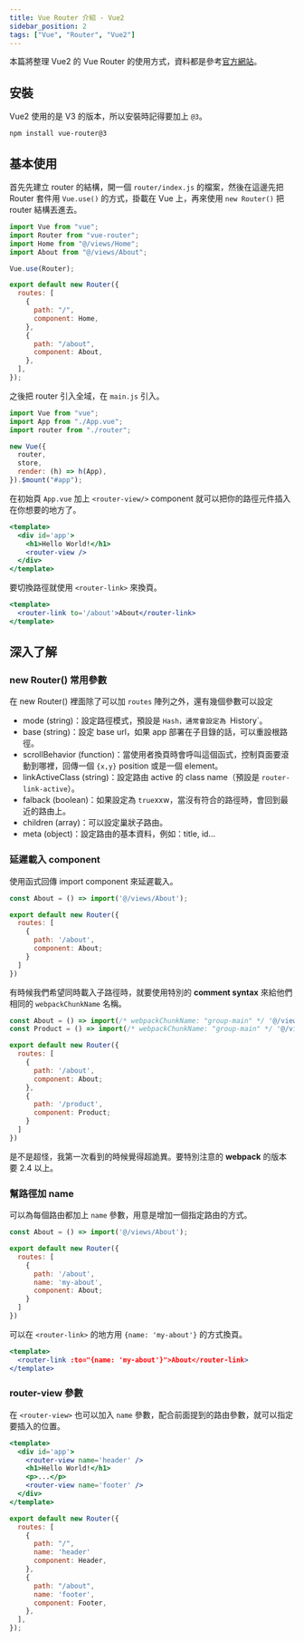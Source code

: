 ```yaml
---
title: Vue Router 介紹 - Vue2
sidebar_position: 2
tags: ["Vue", "Router", "Vue2"]
---
```


本篇將整理 Vue2 的 Vue Router 的使用方式，資料都是參考[官方網站](https://v3.router.vuejs.org/)。

## 安裝

Vue2 使用的是 V3 的版本，所以安裝時記得要加上 `@3`。

```npm
npm install vue-router@3
```

## 基本使用

首先先建立 router 的結構，開一個 `router/index.js` 的檔案，然後在這邊先把 Router 套件用 `Vue.use()` 的方式，掛載在 Vue 上，再來使用 `new Router()` 把 router 結構丟進去。

```js title=router/index.js
import Vue from "vue";
import Router from "vue-router";
import Home from "@/views/Home";
import About from "@/views/About";

Vue.use(Router);

export default new Router({
  routes: [
    {
      path: "/",
      component: Home,
    },
    {
      path: "/about",
      component: About,
    },
  ],
});
```

之後把 router 引入全域，在 `main.js` 引入。

```js title=main.js
import Vue from "vue";
import App from "./App.vue";
import router from "./router";

new Vue({
  router,
  store,
  render: (h) => h(App),
}).$mount("#app");
```

在初始頁 `App.vue` 加上 `<router-view/>` component 就可以把你的路徑元件插入在你想要的地方了。

```jsx title=App.vue
<template>
  <div id='app'>
    <h1>Hello World!</h1>
    <router-view />
  </div>
</template>
```

要切換路徑就使用 `<router-link>` 來換頁。

```jsx title=Home.vue
<template>
  <router-link to='/about'>About</router-link>
</template>
```

## 深入了解

### new Router() 常用參數

在 new Router() 裡面除了可以加 `routes` 陣列之外，還有幾個參數可以設定

- mode (string)：設定路徑模式，預設是 `Hash，通常會設定為 `History`。
- base (string)：設定 base url，如果 app 部署在子目錄的話，可以重設根路徑。
- scrollBehavior (function)：當使用者換頁時會呼叫這個函式，控制頁面要滾動到哪裡，回傳一個 `{x,y}` position 或是一個 element。
- linkActiveClass (string)：設定路由 active 的 class name（預設是 `router-link-active`）。
- falback (boolean)：如果設定為 `true`xxw，當沒有符合的路徑時，會回到最近的路由上。
- children (array)：可以設定巢狀子路由。
- meta (object)：設定路由的基本資料，例如：title, id...

### 延遲載入 component

使用函式回傳 import component 來延遲載入。

```jsx {6}
const About = () => import('@/views/About');

export default new Router({
  routes: [
    {
      path: '/about',
      component: About;
    }
  ]
})
```

有時候我們希望同時載入子路徑時，就要使用特別的 **comment syntax** 來給他們相同的 `webpackChunkName` 名稱。

```jsx
const About = () => import(/* webpackChunkName: "group-main" */ '@/views/About');
const Product = () => import(/* webpackChunkName: "group-main" */ '@/views/Product');

export default new Router({
  routes: [
    {
      path: '/about',
      component: About;
    },
    {
      path: '/product',
      component: Product;
    }
  ]
})
```

是不是超怪，我第一次看到的時候覺得超詭異。要特別注意的 **webpack** 的版本要 2.4 以上。

### 幫路徑加 name

可以為每個路由都加上 `name` 參數，用意是增加一個指定路由的方式。

```jsx
const About = () => import('@/views/About');

export default new Router({
  routes: [
    {
      path: '/about',
      name: 'my-about',
      component: About;
    }
  ]
})
```

可以在 `<router-link>` 的地方用 `{name: 'my-about'}` 的方式換頁。

```jsx title='Home.vue'
<template>
  <router-link :to="{name: 'my-about'}">About</router-link>
</template>
```

### router-view 參數

在 `<router-view>` 也可以加入 `name` 參數，配合前面提到的路由參數，就可以指定要插入的位置。

```jsx {3,6} title=App.vue
<template>
  <div id='app'>
    <router-view name='header' />
    <h1>Hello World!</h1>
    <p>...</p>
    <router-view name='footer' />
  </div>
</template>
```

```js {5,10} title=router/index.js
export default new Router({
  routes: [
    {
      path: "/",
      name: 'header'
      component: Header,
    },
    {
      path: "/about",
      name: 'footer',
      component: Footer,
    },
  ],
});
```
